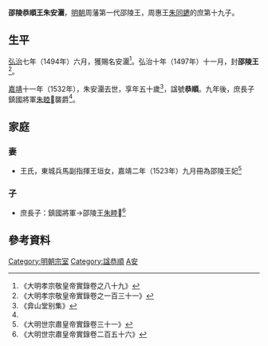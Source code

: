 '''邵陵恭順王朱安潿'''{{BD|1483年||1532年||catIdx=Z朱}}，[[明朝|明朝]]周藩第一代邵陵王，周惠王[[朱同䥝|朱同䥝]]的庶第十九子。

==生平==
[[弘治|弘治]]七年（1494年）六月，獲賜名安潿<ref>《大明孝宗敬皇帝實錄卷之八十九》</ref>。弘治十年（1497年）十一月，封'''邵陵王'''<ref>《大明孝宗敬皇帝實錄卷之一百三十一》</ref>。

[[嘉靖|嘉靖]]十一年（1532年），朱安潿去世，享年五十歲<ref>《弇山堂别集》</ref>，諡號'''恭順'''。九年後，庶長子鎮國將軍[[朱睦𰗤|朱睦𰗤]]襲爵<ref name=s/>。

==家庭==
===妻===
*王氏，東城兵馬副指揮王垣女，嘉靖二年（1523年）九月冊為邵陵王妃<ref>《大明世宗肅皇帝實錄卷三十一》</ref>

===子===
*庶長子：鎮國將軍→邵陵王[[朱睦𰗤|朱睦𰗤]]<ref name=s>《大明世宗肅皇帝實錄卷二百五十六》</ref>

==參考資料==
{{reflist|2}}

{{s-start}}
{{s-none|無|[[明朝|明政府]]封之}}
{{s-ttl|title=[[明朝藩王列表_(周王系)#邵陵國|明邵陵國國王]]|years=1497年－1532年}}
{{s-aft|after=子[[朱睦𰗤|朱睦𰗤]]}}
{{end}}

[[Category:明朝宗室|Category:明朝宗室]]
[[Category:諡恭順|Category:諡恭順]]
[[Category:朱姓|A安]]
